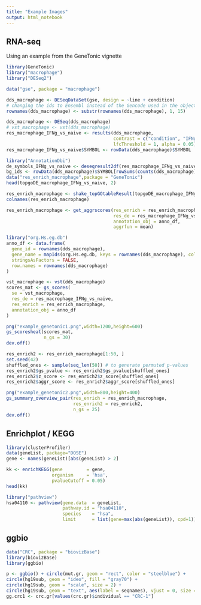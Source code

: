 ```yaml
---
title: "Example Images"
output: html_notebook
---
```


## RNA-seq

Using an example from the GeneTonic vignette

```r


library(GeneTonic)
library("macrophage")
library("DESeq2")

data("gse", package = "macrophage")

dds_macrophage <- DESeqDataSet(gse, design = ~line + condition)
# changing the ids to Ensembl instead of the Gencode used in the object
rownames(dds_macrophage) <- substr(rownames(dds_macrophage), 1, 15)

dds_macrophage <- DESeq(dds_macrophage)
# vst_macrophage <- vst(dds_macrophage)
res_macrophage_IFNg_vs_naive <- results(dds_macrophage,
                                        contrast = c("condition", "IFNg", "naive"),
                                        lfcThreshold = 1, alpha = 0.05)
res_macrophage_IFNg_vs_naive$SYMBOL <- rowData(dds_macrophage)$SYMBOL

library("AnnotationDbi")
de_symbols_IFNg_vs_naive <- deseqresult2df(res_macrophage_IFNg_vs_naive, FDR = 0.05)$SYMBOL
bg_ids <- rowData(dds_macrophage)$SYMBOL[rowSums(counts(dds_macrophage)) > 0]
data("res_enrich_macrophage",package = "GeneTonic")
head(topgoDE_macrophage_IFNg_vs_naive, 2)

res_enrich_macrophage <- shake_topGOtableResult(topgoDE_macrophage_IFNg_vs_naive)
colnames(res_enrich_macrophage)

res_enrich_macrophage <- get_aggrscores(res_enrich = res_enrich_macrophage,
                                        res_de = res_macrophage_IFNg_vs_naive,
                                        annotation_obj = anno_df,
                                        aggrfun = mean)

library("org.Hs.eg.db")
anno_df <- data.frame(
  gene_id = rownames(dds_macrophage),
  gene_name = mapIds(org.Hs.eg.db, keys = rownames(dds_macrophage), column = "SYMBOL", keytype = "ENSEMBL"),
  stringsAsFactors = FALSE,
  row.names = rownames(dds_macrophage)
)
```

```r
vst_macrophage <- vst(dds_macrophage)
scores_mat <- gs_scores(
  se = vst_macrophage,
  res_de = res_macrophage_IFNg_vs_naive,
  res_enrich = res_enrich_macrophage,
  annotation_obj = anno_df
)

png("example_genetonic1.png",width=1200,height=600)
gs_scoresheat(scores_mat,
              n_gs = 30)
dev.off()
```

```r
res_enrich2 <- res_enrich_macrophage[1:50, ]
set.seed(42)
shuffled_ones <- sample(seq_len(50)) # to generate permuted p-values
res_enrich2$gs_pvalue <- res_enrich2$gs_pvalue[shuffled_ones]
res_enrich2$z_score <- res_enrich2$z_score[shuffled_ones]
res_enrich2$aggr_score <- res_enrich2$aggr_score[shuffled_ones]

png("example_genetonic2.png",width=800,height=400)
gs_summary_overview_pair(res_enrich = res_enrich_macrophage,
                         res_enrich2 = res_enrich2,
                         n_gs = 25)
dev.off()
```

## Enrichplot / KEGG

```r
library(clusterProfiler)
data(geneList, package="DOSE")
gene <- names(geneList)[abs(geneList) > 2]

kk <- enrichKEGG(gene         = gene,
                 organism     = 'hsa',
                 pvalueCutoff = 0.05)
head(kk)
```
```r
library("pathview")
hsa04110 <- pathview(gene.data  = geneList,
                     pathway.id = "hsa04110",
                     species    = "hsa",
                     limit      = list(gene=max(abs(geneList)), cpd=1))
```

## ggbio

```r
data("CRC", package = "biovizBase")
library(biovizBase)
library(ggbio)
```

```r
p <- ggbio() + circle(mut.gr, geom = "rect", color = "steelblue") +
circle(hg19sub, geom = "ideo", fill = "gray70") +
circle(hg19sub, geom = "scale", size = 2) +
circle(hg19sub, geom = "text", aes(label = seqnames), vjust = 0, size = 3)
gg.crc1 <- crc.gr[values(crc.gr)$individual == "CRC-1"]
```

